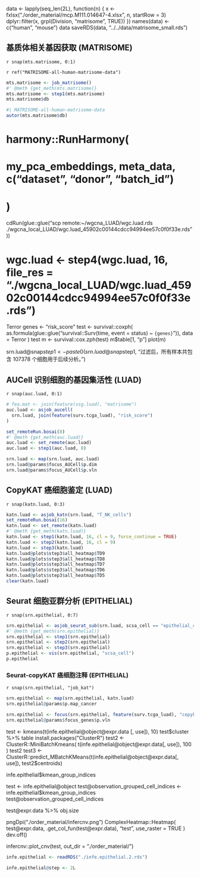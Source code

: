 

data <- lapply(seq_len(2L), 
  function(n) {
    x <- fxlsx("./order_material/mcp.M111.014647-4.xlsx", n, startRow = 3)
    dplyr::filter(x, grpl(Division, "matrisome", TRUE))
  })
names(data) <- c("human", "mouse")
data
saveRDS(data, "../../data/matrisome_small.rds")

## 基质体相关基因获取 (MATRISOME)

`r snap(mts.matrisome, 0:1)`

`r ref("MATRISOME-all-human-matrisome-data")`
<!-- LEGEND_END -->

```r
mts.matrisome <- job_matrisome()
#' @meth {get_meth(mts.matrisome)}
mts.matrisome <- step1(mts.matrisome)
mts.matrisome$db
```


```r
#| MATRISOME-all-human-matrisome-data
autor(mts.matrisome$db)
```


# harmony::RunHarmony(
#   my_pca_embeddings, meta_data, c("dataset", "donor", "batch_id")
# )

cdRun(glue::glue("scp remote:~/wgcna_LUAD/wgc.luad.rds ./wgcna_local_LUAD/wgc.luad_45902c00144cdcc94994ee57c0f0f33e.rds"))

# wgc.luad <- step4(wgc.luad, 16, file_res = "./wgcna_local_LUAD/wgc.luad_45902c00144cdcc94994ee57c0f0f33e.rds")

Terror
genes <- "risk_score"
test <- survival::coxph(
  as.formula(glue::glue("survival::Surv(time, event = status) ~ `{genes}`")), data = Terror
)
test
m <- survival::cox.zph(test)
m$table[1, "p"]
plot(m)

srn.luad@snap$step1 <- paste0(srn.luad@snap$step1, "过滤后，所有样本共包含 107378 个细胞用于后续分析。")

## AUCell 识别细胞的基因集活性 (LUAD)

`r snap(auc.luad, 0:1)`

```r
# fea.mat <- join(feature(ssg.luad), "matrisome")
auc.luad <- asjob_aucell(
  srn.luad, join(feature(surv.tcga_luad), "risk_score")
)

set_remoteRun.bosai(8)
#' @meth {get_meth(auc.luad)}
auc.luad <- set_remote(auc.luad)
auc.luad <- step1(auc.luad, 8)

srn.luad <- map(srn.luad, auc.luad)
srn.luad@params$focus_AUCell$p.dim
srn.luad@params$focus_AUCell$p.vln

```

## CopyKAT 癌细胞鉴定 (LUAD)

`r snap(katn.luad, 0:3)`

```r
katn.luad <- asjob_katn(srn.luad, "T_NK_cells")
set_remoteRun.bosai(16)
katn.luad <- set_remote(katn.luad)
#' @meth {get_meth(katn.luad)}
katn.luad <- step1(katn.luad, 16, cl = 9, force_continue = TRUE)
katn.luad <- step2(katn.luad, 16, cl = 9)
katn.luad <- step3(katn.luad)
katn.luad@plots$step3$all_heatmap$TD9
katn.luad@plots$step3$all_heatmap$TD8
katn.luad@plots$step3$all_heatmap$TD7
katn.luad@plots$step3$all_heatmap$TD6
katn.luad@plots$step3$all_heatmap$TD5
clear(katn.luad)
```

## Seurat 细胞亚群分析 (EPITHELIAL)

`r snap(srn.epithelial, 0:7)`

```r
srn.epithelial <- asjob_seurat_sub(srn.luad, scsa_cell == "epithelial_cells")
#' @meth {get_meth(srn.epithelial)}
srn.epithelial <- step1(srn.epithelial)
srn.epithelial <- step2(srn.epithelial)
srn.epithelial <- step3(srn.epithelial)
p.epithelial <- vis(srn.epithelial, "scsa_cell")
p.epithelial
```

### Seurat-copyKAT 癌细胞注释 (EPITHELIAL)

`r snap(srn.epithelial, "job_kat")`

```r
srn.epithelial <- map(srn.epithelial, katn.luad)
srn.epithelial@params$p.map_cancer
```

```r
srn.epithelial <- focus(srn.epithelial, feature(surv.tcga_luad), "copykat_cell")
srn.epithelial@params$focus_genes$p.vln
```


test <- kmeans(t(infe.epithelial@object@expr.data[, use]), 10)
test$cluster %>% table
install.packages("ClusterR")
test2 <- ClusterR::MiniBatchKmeans(
  t(infe.epithelial@object@expr.data[, use]), 100
)
test2
test3 <- ClusterR::predict_MBatchKMeans(t(infe.epithelial@object@expr.data[, use]), test2$centroids)

infe.epithelial$kmean_group_indices

test <- infe.epithelial@object
test@observation_grouped_cell_indices <- infe.epithelial$kmean_group_indices
test@observation_grouped_cell_indices

test@expr.data %>% obj.size

pngDpi("./order_material/infercnv.png")
ComplexHeatmap::Heatmap(
  test@expr.data, .get_col_fun(test@expr.data), "test",
  use_raster = TRUE
)
dev.off()

infercnv::plot_cnv(test, out_dir = "./order_material/")


```r
infe.epithelial <- readRDS("./infe.epithelial.2.rds")

infe.epithelial@step <- 2L

```
